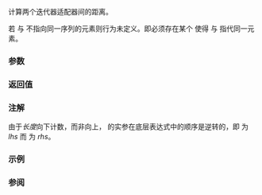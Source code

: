 {{title|1=operator-&lt;small&gt;(std::counted_iterator)&lt;/small&gt;}}
{{cpp/iterator/counted_iterator/navbar}}
{{ddcl|since=c++20|
template&lt; std::common_with&lt;I&gt; I2 &gt;
    friend constexpr std::iter_difference_t&lt;I2&gt; operator-(
        const counted_iterator&amp; x, const counted_iterator&lt;I2&gt;&amp; y );
}}

计算两个迭代器适配器间的距离。

若 {{c|x}} 与 {{c|y}} 不指向同一序列的元素则行为未定义。即必须存在某个 {{c|n}} 使得 {{c|1=std::next(x.base(), x.count() + n)}} 与 {{c|std::next(y.base(), y.count() + n)}} 指代同一元素。

{{cpp/hidden friend|std::counted_iterator&amp;lt;I&gt;|tmpl=yes}}

===参数===
{{par begin}}
{{par|x, y|要计算差的迭代器适配器}}
{{par end}}

===返回值===
{{c|y.count() - x.count()}}

===注解===
由于''长度''向下计数，而非向上，{{c|1=operator-}} 的实参在底层表达式中的顺序是逆转的，即 {{c|y}} 为 ''lhs'' 而 {{c|x}} 为 ''rhs''。

===示例===
{{example
|code=
#include &lt;initializer_list&gt;
#include &lt;iterator&gt;

int main()
{
    static constexpr auto v = {1, 2, 3, 4, 5, 6};
    constexpr std::counted_iterator&lt;std::initializer_list&lt;int&gt;::iterator&gt;
        it1{v.begin(), 5},
        it2{it1 + 3},
        it3{v.begin(), 2};
    
    static_assert(it1 - it2 == -3);
    static_assert(it2 - it1 == +3);
//  static_assert(it1 - it3 == -3); // UB：operator- 的操作数不指代同一序列的元素
}
}}

===参阅===
{{dsc begin}}
{{dsc inc|cpp/iterator/adaptor/dsc operator_arith|counted_iterator}}
{{dsc inc|cpp/iterator/adaptor/dsc operator+|counted_iterator}}
{{dsc inc|cpp/iterator/counted_iterator/dsc operator-2}}
{{dsc end}}

{{langlinks|de|en|es|fr|it|ja|pt|ru}}
